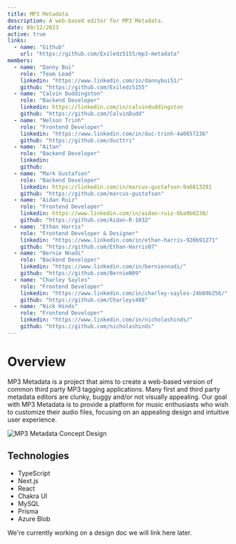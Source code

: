 ```yaml
---
title: MP3 Metadata
description: A web-based editor for MP3 Metadata.
date: 09/12/2023
active: true
links:
  - name: "Github"
    url: "https://github.com/Exiledz5155/mp3-metadata"
members:
  - name: "Danny Bui"
    role: "Team Lead"
    linkedin: "https://www.linkedin.com/in/dannybui51/"
    github: "https://github.com/Exiledz5155"
  - name: "Calvin Duddingston"
    role: "Backend Developer"
    linkedin: https://linkedin.com/in/calvinduddingston
    github: "https://github.com/CalvinDudd"
  - name: "Nelson Trinh"
    role: "Frontend Developer"
    linkedin: "https://www.linkedin.com/in/duc-trinh-4a0657236"
    github: "https://github.com/ducttri"
  - name: "Aitan"
    role: "Backend Developer"
    linkedin:
    github:
  - name: "Mark Gustafson"
    role: "Backend Developer"
    linkedin: https://linkedin.com/in/marcus-gustafson-9a6813291
    github: "https://github.com/marcus-gustafson"
  - name: "Aidan Ruiz"
    role: "Frontend Developer"
    linkedin: https://www.linkedin.com/in/aidan-ruiz-6ba9b0238/
    github: "https://github.com/Aidan-R-1032"
  - name: "Ethan Harris"
    role: "Frontend Developer & Designer"
    linkedin: "https://www.linkedin.com/in/ethan-harris-920b91271"
    github: "https://github.com/Ethan-Harris07"
  - name: "Bernie Nnadi"
    role: "Backend Developer"
    linkedin: "https://www.linkedin.com/in/berniennadi/"
    github: "https://github.com/BernieN09"
  - name: "Charley Sayles"
    role: "Frontend Developer"
    linkedin: "https://www.linkedin.com/in/charley-sayles-24b89b256/"
    github: "https://github.com/Charleys488"
  - name: "Nick Hinds"
    role: "Frontend Developer"
    linkedin: "https://www.linkedin.com/in/nicholashinds/"
    github: "https://github.com/nicholashinds"
---
```


# Overview

MP3 Metadata is a project that aims to create a web-based version of common third party MP3 tagging applications.
Many first and third party metadata editors are clunky, buggy and/or not visually appealing.
Our goal with MP3 Metadata is to provide a platform for music enthusiasts who wish to customize their audio files, focusing on an appealing design and intuitive user experience.

![MP3 Metadata Concept Design](/projects/MP3Metadata/image1.png "An old design we showed off last fall.")

## Technologies

- TypeScript
- Next.js
- React
- Chakra UI
- MySQL
- Prisma
- Azure Blob

We're currently working on a design doc we will link here later.

